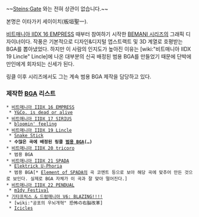 ~~[[Steins;Gate]] 와는 전혀 상관이 없습니다.~~

본명은 이타가키 세이이치(板垣聖一). 

[[비트매니아 IIDX 16 EMPRESS]] 때부터 참여하기 시작한 [[BEMANI 시리즈]]의 그래픽 디자이너이다. 작풍은 기본적으로 디자인&디지털 앱스트랙트 및 3D 계열로 호평받는 BGA를 뽑아냈었다. 하지만 이 사람의 인지도가 높아진 이유는 [wiki:"비트매니아 IIDX 19 Lincle" Lincle]에 나온 대부분의 신곡 배정된 범용 BGA를 만들었기 때문에 단박에 만인에게 회자되는 신세가 된다.

링클 이후 시리즈에서도 그는 계속 범용 BGA 제작을 담당하고 있다.
=== 제작한 [[BGA]] 리스트 ===
 * [[비트매니아 IIDX 16 EMPRESS]]
  * [[Y&Co. is dead or alive]]
 * [[비트매니아 IIDX 17 SIRIUS]]
  * [[bloomin' feeling]]
 * [[비트매니아 IIDX 19 Lincle]]
  * [[Snake Stick]]
  * '''수많은 곡에 배정된 링클 [[범용 BGA]](…)'''
 * [[비트매니아 IIDX 20 tricoro]]
  * 범용 BGA
 * [[비트매니아 IIDX 21 SPADA]]
  * [[Elektrick U-Phoria]]
  * 범용 BGA[* [[Element of SPADA]]의 곡 코멘트 등으로 보아 해당 곡에 맞추어 만든 것으로 보인다. 실제로 BGA 자체가 이 곡과 잘 맞아 떨어진다.]
 * [[비트매니아 IIDX 22 PENDUAL]]
  * [[m1dy Festival]]
 * [[기타프릭스 & 드럼매니아 V6: BLAZING!!!!]]
  * [wiki:"공포의 우뇌개혁" 恐怖の右脳改革]
  * [[Icicles]]
